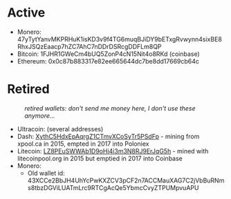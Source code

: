 = Active =
* Monero: 47yTytYanvMKPRHuK1isKD3v9f4TG6muqBJiDY9bETxgRvwynn4sixBE8RhxJSQzEaacp7hZC7AhC7nDDrDSRcgDDFLm8QP
* Bitcoin: 1FJHR1GWeCm4bUQ5ZonP4cN15Nit4o8RKd (coinbase)
* Ethereum: 0x0c87b883317e82ee665644dc7be8dd17669cb64c

= Retired =
:''retired wallets: don't send me money here, I don't use these anymore...''

* Ultracoin: (several addresses)
* Dash: [https://chainz.cryptoid.info/dash/address.dws?XythC5HdxEpAqrgZ1CTmvXCoSyTr5PSdFp.htm XythC5HdxEpAqrgZ1CTmvXCoSyTr5PSdFp] - mining from xpool.ca in 2015, empted in 2017 into Poloniex
* Litecoin: [http://ltc.blockr.io/address/info/LZ8PEuSWWAb1D9oHi4i3m3N8RJ9ErJqG5h LZ8PEuSWWAb1D9oHi4i3m3N8RJ9ErJqG5h] - mined with litecoinpool.org in 2015 but emptied in 2017 into Coinbase
* Monero:
** Old wallet id: 43XCCe2BbJH4UhYcPwKXZCV3pCF2n7ACCMauXAG7C2jVbBuRNms8tbzDGViLUATmLrc9RTCgAcQe5YbmcCvyZTPUMpvuAPU